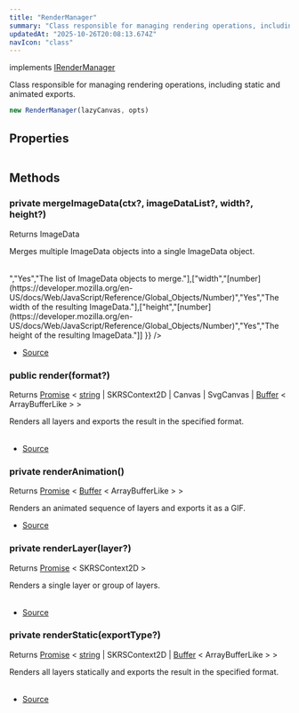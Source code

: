 ```yaml
---
title: "RenderManager"
summary: "Class responsible for managing rendering operations, including static and animated exports."
updatedAt: "2025-10-26T20:08:13.674Z"
navIcon: "class"
---
```



implements [IRenderManager](/LazyCanvas/interfaces/IRenderManager)

Class responsible for managing rendering operations, including static and animated exports.



```typescript
new RenderManager(lazyCanvas, opts)
```
<Table data={{ headers: [{"content":"Parameter","key":"parameter","sortable":true},{"content":"Type","key":"type","sortable":true},{"content":"Optional","key":"optional","sortable":true},{"content":"Description","key":"description"}], rows: [["lazyCanvas","[LazyCanvas](/LazyCanvas/Classes/General/LazyCanvas)","Yes","The LazyCanvas instance to use for rendering."],["opts","\\{\n  debug: boolean\n}","Yes","Optional settings for the RenderManager."]] }} />


## Properties
<Table data={{ headers: [{"content":"Name","key":"name","sortable":true},{"content":"Access Modifier","key":"access","sortable":true},{"content":"Type","key":"type","sortable":true},{"content":"Description","key":"desc"}], rows: [["debug","public ","[any](https://developer.mozilla.org/en-US/docs/Web/JavaScript/Reference/Global_Objects/Object)","Whether debugging is enabled."],["lazyCanvas","public ","[any](https://developer.mozilla.org/en-US/docs/Web/JavaScript/Reference/Global_Objects/Object)","The LazyCanvas instance used for rendering."]] }} />

## Methods

### private mergeImageData(ctx?, imageDataList?, width?, height?)
Returns ImageData

Merges multiple ImageData objects into a single ImageData object.



<Table data={{ headers: [{"content":"Parameter","key":"parameter","sortable":true},{"content":"Type","key":"type","sortable":true},{"content":"Optional","key":"optional","sortable":true},{"content":"Description","key":"description"}], rows: [["ctx","SKRSContext2D","Yes","The canvas rendering context."],["imageDataList","[Array](https://developer.mozilla.org/en-US/docs/Web/JavaScript/Reference/Global_Objects/Array) \\< ImageData \\>","Yes","The list of ImageData objects to merge."],["width","[number](https://developer.mozilla.org/en-US/docs/Web/JavaScript/Reference/Global_Objects/Number)","Yes","The width of the resulting ImageData."],["height","[number](https://developer.mozilla.org/en-US/docs/Web/JavaScript/Reference/Global_Objects/Number)","Yes","The height of the resulting ImageData."]] }} />



- [Source](https://github.com/NMMTY/LazyCanvas/blob/ba3e53b2fefc78794f94d50b21443818f2774649/packages/lazycanvas/src/structures/managers/RenderManager.ts#L57)

### public render(format?)
Returns [Promise](https://developer.mozilla.org/en-US/docs/Web/JavaScript/Reference/Global_Objects/Promise) \< [string](https://developer.mozilla.org/en-US/docs/Web/JavaScript/Reference/Global_Objects/String) | SKRSContext2D | Canvas | SvgCanvas | [Buffer](https://nodejs.org/dist/latest/docs/api/buffer.html#buffer_class_buffer) \< ArrayBufferLike \> \>

Renders all layers and exports the result in the specified format.



<Table data={{ headers: [{"content":"Parameter","key":"parameter","sortable":true},{"content":"Type","key":"type","sortable":true},{"content":"Optional","key":"optional","sortable":true},{"content":"Description","key":"description"}], rows: [["format","[AnyExport](/LazyCanvas/types/AnyExport)","Yes","The export format (e.g., buffer, context, SVG, or canvas)."]] }} />



- [Source](https://github.com/NMMTY/LazyCanvas/blob/ba3e53b2fefc78794f94d50b21443818f2774649/packages/lazycanvas/src/structures/managers/RenderManager.ts#L184)

### private renderAnimation()
Returns [Promise](https://developer.mozilla.org/en-US/docs/Web/JavaScript/Reference/Global_Objects/Promise) \< [Buffer](https://nodejs.org/dist/latest/docs/api/buffer.html#buffer_class_buffer) \< ArrayBufferLike \> \>

Renders an animated sequence of layers and exports it as a GIF.



- [Source](https://github.com/NMMTY/LazyCanvas/blob/ba3e53b2fefc78794f94d50b21443818f2774649/packages/lazycanvas/src/structures/managers/RenderManager.ts#L138)

### private renderLayer(layer?)
Returns [Promise](https://developer.mozilla.org/en-US/docs/Web/JavaScript/Reference/Global_Objects/Promise) \< SKRSContext2D \>

Renders a single layer or group of layers.



<Table data={{ headers: [{"content":"Parameter","key":"parameter","sortable":true},{"content":"Type","key":"type","sortable":true},{"content":"Optional","key":"optional","sortable":true},{"content":"Description","key":"description"}], rows: [["layer","[AnyLayer](/LazyCanvas/types/AnyLayer) | [Group](/LazyCanvas/Classes/Components/Group)","Yes","The layer or group to render."]] }} />



- [Source](https://github.com/NMMTY/LazyCanvas/blob/ba3e53b2fefc78794f94d50b21443818f2774649/packages/lazycanvas/src/structures/managers/RenderManager.ts#L90)

### private renderStatic(exportType?)
Returns [Promise](https://developer.mozilla.org/en-US/docs/Web/JavaScript/Reference/Global_Objects/Promise) \< [string](https://developer.mozilla.org/en-US/docs/Web/JavaScript/Reference/Global_Objects/String) | SKRSContext2D | [Buffer](https://nodejs.org/dist/latest/docs/api/buffer.html#buffer_class_buffer) \< ArrayBufferLike \> \>

Renders all layers statically and exports the result in the specified format.



<Table data={{ headers: [{"content":"Parameter","key":"parameter","sortable":true},{"content":"Type","key":"type","sortable":true},{"content":"Optional","key":"optional","sortable":true},{"content":"Description","key":"description"}], rows: [["exportType","[AnyExport](/LazyCanvas/types/AnyExport)","Yes","The export format (e.g., buffer, SVG, or context)."]] }} />



- [Source](https://github.com/NMMTY/LazyCanvas/blob/ba3e53b2fefc78794f94d50b21443818f2774649/packages/lazycanvas/src/structures/managers/RenderManager.ts#L107)